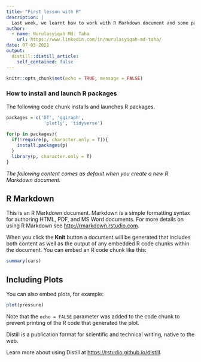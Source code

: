 ```yaml
---
title: "First lesson with R"
description: |
  Last week, we learnt how to work with R Markdown document and some packages including tidyverse, ggplot and ggiraph for data visualisation. Today, we learnt the advantages of plotly over ggiraph.
author:
  - name: Nurulasyiqah Md. Taha
    url: https://www.linkedin.com/in/nurulasyiqah-md-taha/
date: 07-03-2021
output:
  distill::distill_article:
    self_contained: false
---
```



```r
knitr::opts_chunk$set(echo = TRUE, message = FALSE)
```

### How to install and launch R packages

The following code chunk installs and launches R packages.

```r
packages = c('DT', 'ggiraph',
              'plotly', 'tidyverse')
              
for(p in packages){
  if(!require(p, character.only = T)){
    install.packages(p)
  }
  library(p, character.only = T)
}
```

*The following content comes as default when you create a new R Markdown document.*

## R Markdown

This is an R Markdown document. Markdown is a simple formatting syntax for authoring HTML, PDF, and MS Word documents. For more details on using R Markdown see <http://rmarkdown.rstudio.com>.

When you click the **Knit** button a document will be generated that includes both content as well as the output of any embedded R code chunks within the document. You can embed an R code chunk like this:

```r
summary(cars)
```

## Including Plots

You can also embed plots, for example:

```r
plot(pressure)
```

Note that the `echo = FALSE` parameter was added to the code chunk to prevent printing of the R code that generated the plot.

Distill is a publication format for scientific and technical writing, native to the web.

Learn more about using Distill at <https://rstudio.github.io/distill>.


